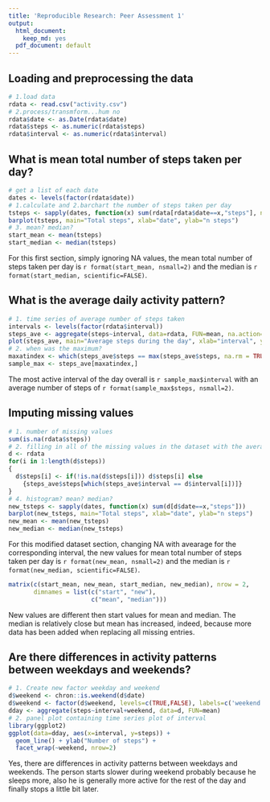 ```yaml
---
title: 'Reproducible Research: Peer Assessment 1'
output:
  html_document:
    keep_md: yes
  pdf_document: default
---
```



## Loading and preprocessing the data
```r
# 1.load data
rdata <- read.csv("activity.csv")  
# 2.process/transmform...hum no
rdata$date <- as.Date(rdata$date)
rdata$steps <- as.numeric(rdata$steps)
rdata$interval <- as.numeric(rdata$interval)
```

## What is mean total number of steps taken per day?
```r
# get a list of each date
dates <- levels(factor(rdata$date))
# 1.calculate and 2.barchart the number of steps taken per day
tsteps <- sapply(dates, function(x) sum(rdata[rdata$date==x,"steps"], na.rm=TRUE))
barplot(tsteps, main="Total steps", xlab="date", ylab="n steps")
# 3. mean? median?
start_mean <- mean(tsteps)
start_median <- median(tsteps)
```
For this first section, simply ignoring NA values, the mean total number of steps taken per day is `r format(start_mean, nsmall=2)` and the median is `r format(start_median, scientific=FALSE)`.

## What is the average daily activity pattern?
```r
# 1. time series of average number of steps taken
intervals <- levels(factor(rdata$interval))
steps_ave <- aggregate(steps~interval, data=rdata, FUN=mean, na.action=na.omit)
plot(steps_ave, main="Average steps during the day", xlab="interval", ylab="average steps over time", type = 'l')
# 2. when was the maximum?
maxatindex <- which(steps_ave$steps == max(steps_ave$steps, na.rm = TRUE))
sample_max <- steps_ave[maxatindex,]
```

The most active interval of the day overall is `r sample_max$interval` with an average number of steps of `r format(sample_max$steps, nsmall=2)`.

## Imputing missing values
```r
# 1. number of missing values
sum(is.na(rdata$steps))
# 2. filling in all of the missing values in the dataset with the average of the corresponding interval
d <- rdata
for(i in 1:length(d$steps))
{
  d$steps[i] <- if(!is.na(d$steps[i])) d$steps[i] else
    {steps_ave$steps[which(steps_ave$interval == d$interval[i])]}
}
# 4. histogram? mean? median?
new_tsteps <- sapply(dates, function(x) sum(d[d$date==x,"steps"]))
barplot(new_tsteps, main="Total steps", xlab="date", ylab="n steps")
new_mean <- mean(new_tsteps)
new_median <- median(new_tsteps)
```

For this modified dataset section, changing NA with avearage for the corresponding interval, the new values for mean total number of steps taken per day is `r format(new_mean, nsmall=2)` and the median is `r format(new_median, scientific=FALSE)`.

```r
matrix(c(start_mean, new_mean, start_median, new_median), nrow = 2, 
       dimnames = list(c("start", "new"),
                       c("mean", "median")))
```

New values are different then start values for mean and median. The median is relatively close but mean has increased, indeed, because more data has been added when replacing all missing entries.

## Are there differences in activity patterns between weekdays and weekends?
```r
# 1. Create new factor weekday and weekend
d$weekend <- chron::is.weekend(d$date)
d$weekend <- factor(d$weekend, levels=c(TRUE,FALSE), labels=c('weekend','weekday'))
dday <- aggregate(steps~interval+weekend, data=d, FUN=mean)
# 2. panel plot containing time series plot of interval
library(ggplot2)
ggplot(data=dday, aes(x=interval, y=steps)) +
  geom_line() + ylab("Number of steps") +
  facet_wrap(~weekend, nrow=2)
```

Yes, there are differences in activity patterns between weekdays and weekends.
The person starts slower during weekend probably because he sleeps more, also he is generally more active for the rest of the day and finally stops a little bit later.
